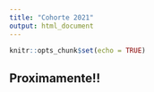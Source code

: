 ```yaml
---
title: "Cohorte 2021"
output: html_document
---
```


```r
knitr::opts_chunk$set(echo = TRUE)
```

## Proximamente!!


